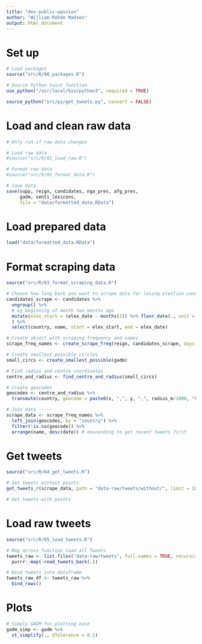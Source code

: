 ```yaml
---
title: "dev-public-opinion"
author: "William Rohde Madsen"
output: html_document
---
```


# Set up
```r
# Load packages
source("src/R/00_packages.R")

# Source Python twint function
use_python("/usr/local/bin/python3", required = TRUE)

source_python("src/py/get_tweets.py", convert = FALSE)

```

# Load and clean raw data
```r
# Only run if raw data changes

# Load raw data
#source("src/R/01_load_raw.R")

# Format raw data
#source("src/R/02_format_data.R")

# Save data
save(supp, reign, candidates, nga_pres, afg_pres,
     gadm, senti_lexicons,
     file = "data/formatted_data.RData")

```

# Load prepared data
```r
load("data/formatted_data.RData")
```

# Format scraping data
```r
source("src/R/03_format_scraping_data.R")

# Choose how long back you want to scrape data for losing election candidates
candidates_scrape <- candidates %>%
  ungroup() %>%
  # eg beginning of month two months ago
  mutate(elex_start = (elex_date - months(2)) %>% floor_date(., unit = "month")
  ) %>%
  select(country, name, start = elex_start, end = elex_date)

# Create object with scraping frequency and names
scrape_freq_names <- create_scrape_freq(reign, candidates_scrape, days = 7)

# Create smallest possible circles
small_circs <- create_smallest_possible(gadm)

# Find radius and centre coordinates
centre_and_radius <- find_centre_and_radius(small_circs)

# Create geocodes
geocodes <- centre_and_radius %>%
  transmute(country, geocode = paste0(x, ",", y, ",", radius_m/1000, "km"))

# Join data -----
scrape_data <- scrape_freq_names %>%
  left_join(geocodes, by = "country") %>%
  filter(!is.na(geocode)) %>%
  arrange(name, desc(date)) # descending to get recent tweets first

```

# Get tweets
```r
source("src/R/04_get_tweets.R")

# Get tweets without points
get_tweets_r(scrape_data, path = "data-raw/tweets/without/", limit = 1000, geocode = "")

# Get tweets with points


```

# Load raw tweets
```r
source("src/R/05_load_tweets.R")

# Map across function load all Tweets
tweets_raw <- list.files("data-raw/tweets", full.names = TRUE, recursive = TRUE) %>%
  purrr::map(~read_tweets_back(.))

# Bind tweets into dataframe
tweets_raw_df <- tweets_raw %>%
  bind_rows()


```


# Plots
```r
# Simply GADM for plotting ease
gadm_simp <- gadm %>%
  st_simplify(., dTolerance = 0.1)

```


